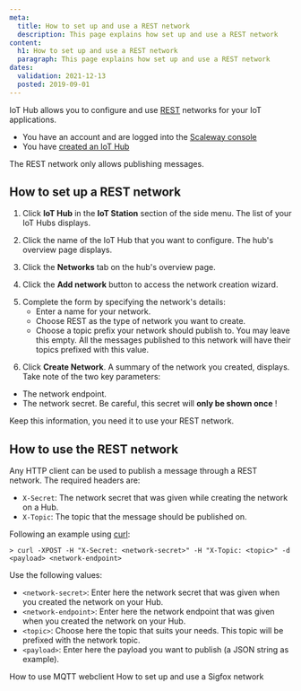 ```yaml
---
meta:
  title: How to set up and use a REST network
  description: This page explains how set up and use a REST network
content:
  h1: How to set up and use a REST network
  paragraph: This page explains how set up and use a REST network
dates:
  validation: 2021-12-13
  posted: 2019-09-01
---
```


IoT Hub allows you to configure and use [REST](https://en.wikipedia.org/wiki/Representational_state_transfer) networks for your IoT applications. 

<Message type="requirement">

- You have an account and are logged into the [Scaleway console](https://console.scaleway.com)
- You have [created an IoT Hub](/iot/iot-hub/how-to/create-hub)

</Message>

<Message type="note">

The REST network only allows publishing messages.

</Message> 


## How to set up a REST network 

1. Click **IoT Hub** in the **IoT Station** section of the side menu. The list of your IoT Hubs displays.

2. Click the name of the IoT Hub that you want to configure. The hub's overview page displays. 

3. Click the **Networks** tab on the hub's overview page.

4. Click the **Add network** button to access the network creation wizard.
  <Lightbox src="assets/scaleway-iothub_network_add.webp" alt="" />

5. Complete the form by specifying the network's details:
    * Enter a name for your network.
    * Choose REST as the type of network you want to create.
    * Choose a topic prefix your network should publish to. You may leave this empty. All the messages published to this network will have their topics prefixed with this value.
  <Lightbox src="assets/scaleway-iothub_network_modal_rest.webp" alt="" />

6. Click **Create Network**. A summary of the network you created, displays. Take note of the two key parameters:

* The network endpoint.
* The network secret. Be careful, this secret will **only be shown once** !

Keep this information, you need it to use your REST network.


## How to use the REST network

Any HTTP client can be used to publish a message through a REST network.
The required headers are:

 * `X-Secret`: The network secret that was given while creating the network on a Hub.
 * `X-Topic`: The topic that the message should be published on.

Following an example using [curl](https://curl.haxx.se/):
```
> curl -XPOST -H "X-Secret: <network-secret>" -H "X-Topic: <topic>" -d <payload> <network-endpoint>
```

Use the following values:
* `<network-secret>`: Enter here the network secret that was given when you created the network on your Hub.
* `<network-endpoint>`: Enter here the network endpoint that was given when you created the network on your Hub.
* `<topic>`: Choose here the topic that suits your needs. This topic will be prefixed with the network topic.
* `<payload>`: Enter here the payload you want to publish (a JSON string as example).

<Navigation title="See Also">
  <PreviousButton to="/iot/iot-hub/how-to/use-mqtt-webclient/">How to use MQTT webclient</PreviousButton>
  <NextButton to="/iot/iot-hub/how-to/setup-use-sigfox-network/">How to set up and use a Sigfox network</NextButton>
</Navigation>
